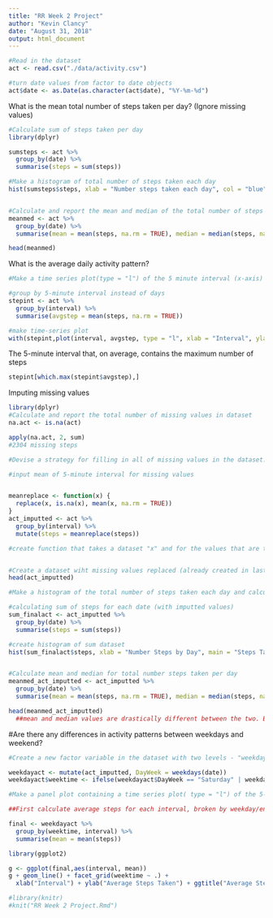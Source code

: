 ---
title: "RR Week 2 Project"
author: "Kevin Clancy"
date: "August 31, 2018"
output: html_document
---

```{r echo = TRUE}
#Read in the dataset
act <- read.csv("./data/activity.csv")

#turn date values from factor to date objects
act$date <- as.Date(as.character(act$date), "%Y-%m-%d")
```

What is the mean total number of steps taken per day? (Ignore missing values)
```{r echo = TRUE}
#Calculate sum of steps taken per day
library(dplyr)

sumsteps <- act %>%
  group_by(date) %>%
  summarise(steps = sum(steps))

#Make a histogram of total number of steps taken each day
hist(sumsteps$steps, xlab = "Number steps taken each day", col = "blue", main = "Steps by Day")


#Calculate and report the mean and median of the total number of steps taken per day
meanmed <- act %>%
  group_by(date) %>%
  summarise(mean = mean(steps, na.rm = TRUE), median = median(steps, na.rm = TRUE))

head(meanmed)
```

What is the average daily activity pattern?
```{r echo = TRUE}
#Make a time series plot(type = "l") of the 5 minute interval (x-axis) and the average number of steps take, averaged across all days

#group by 5-minute interval instead of days
stepint <- act %>%
  group_by(interval) %>%
  summarise(avgstep = mean(steps, na.rm = TRUE))

#make time-series plot
with(stepint,plot(interval, avgstep, type = "l", xlab = "Interval", ylab = "Average # Steps", main = "Average Steps Broken Down by Interval"))
```
The 5-minute interval that, on average, contains the maximum number of steps

```{r}
stepint[which.max(stepint$avgstep),]
```


Imputing missing values
```{r echo = TRUE}
library(dplyr)
#Calculate and report the total number of missing values in dataset
na.act <- is.na(act)

apply(na.act, 2, sum)
#2304 missing steps

#Devise a strategy for filling in all of missing values in the dataset. The strategy does not need to be sophisticated. For example, you could use the mean/median for that day, or the mean for that 5-minute interval

#input mean of 5-minute interval for missing values


meanreplace <- function(x) {
  replace(x, is.na(x), mean(x, na.rm = TRUE))
}
act_imputted <- act %>%
  group_by(interval) %>%
  mutate(steps = meanreplace(steps))

#create function that takes a dataset "x" and for the values that are true in is.na, replaces the values with the mean of the interval (when mean calculated, it is the mean of the interval value)


#Create a dataset wiht missing values replaced (already created in last step)
head(act_imputted)

#Make a histogram of the total number of steps taken each day and calculate teh mean and medain total number of steps taken per day. Do these values differ from the estimates from the first part of the assignment? What is the impact of imputing missing data on the estimates of the total daily number of steps?

#calculating sum of steps for each date (with imputted values)
sum_finalact <- act_imputted %>%
  group_by(date) %>%
  summarise(steps = sum(steps))

#create histogram of sum dataset
hist(sum_finalact$steps, xlab = "Number Steps by Day", main = "Steps Taken per Day (Imputted Missing Values")


#Calculate mean and median for total number steps taken per day
meanmed_act_imputted <- act_imputted %>%
  group_by(date) %>%
  summarise(mean = mean(steps, na.rm = TRUE), median = median(steps, na.rm = TRUE))

head(meanmed_act_imputted)
  ##mean and median values are drastically different between the two. Because of how many zeros/NAs there were, median = 0 or NA for almost all the values in the first dataset (with missing values)


```
#Are there any differences in activity patterns between weekdays and weekend?

```{r echo = TRUE}
#Create a new factor variable in the dataset with two levels - "weekday" and "weekend" indicating whether a given date is a weekday or weekend day

weekdayact <- mutate(act_imputted, DayWeek = weekdays(date))
weekdayact$weektime <- ifelse(weekdayact$DayWeek == "Saturday" | weekdayact$DayWeek == "Sunday", "Weekend", "Weekday")

#Make a panel plot containing a time series plot( type = "l") of the 5-minute interval (x-axis) and the average number of steps taken, averaged across all weeday/weekend days (y-axis).

##First calculate average steps for each interval, broken by weekday/end

final <- weekdayact %>%
  group_by(weektime, interval) %>%
  summarise(mean = mean(steps))

library(ggplot2)

g <- ggplot(final,aes(interval, mean))
g + geom_line() + facet_grid(weektime ~ .) +
  xlab("Interval") + ylab("Average Steps Taken") + ggtitle("Average Steps Taken Across Intervals Broken by Weekday or Weekend")

#library(knitr)
#knit("RR Week 2 Project.Rmd")

```


